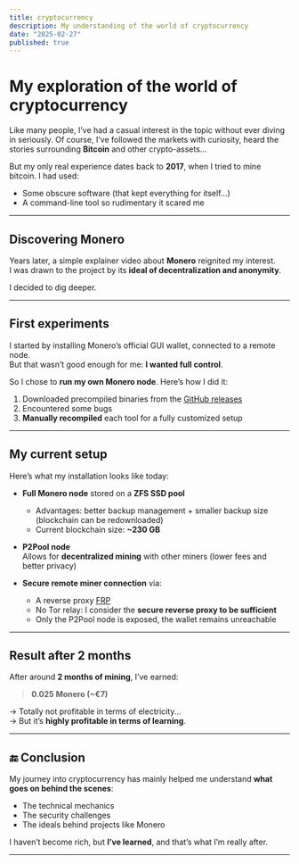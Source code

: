 ```yaml
---
title: cryptocurrency
description: My understanding of the world of cryptocurrency
date: "2025-02-27"
published: true
---
```


# My exploration of the world of cryptocurrency

Like many people, I’ve had a casual interest in the topic without ever diving in seriously. Of course, I’ve followed the markets with curiosity, heard the stories surrounding **Bitcoin** and other crypto-assets...

But my only real experience dates back to **2017**, when I tried to mine bitcoin. I had used:

- Some obscure software (that kept everything for itself…)
- A command-line tool so rudimentary it scared me

---

## Discovering Monero

Years later, a simple explainer video about **Monero** reignited my interest.  
I was drawn to the project by its **ideal of decentralization and anonymity**.

I decided to dig deeper.

---

## First experiments

I started by installing Monero’s official GUI wallet, connected to a remote node.  
But that wasn’t good enough for me: **I wanted full control**.

So I chose to **run my own Monero node**. Here’s how I did it:

1. Downloaded precompiled binaries from the [GitHub releases](https://github.com/monero-project/monero/releases/)
2. Encountered some bugs
3. **Manually recompiled** each tool for a fully customized setup

---

## My current setup

Here’s what my installation looks like today:

- **Full Monero node** stored on a **ZFS SSD pool**
  - Advantages: better backup management + smaller backup size (blockchain can be redownloaded)
  - Current blockchain size: **~230 GB**

- **P2Pool node**  
  Allows for **decentralized mining** with other miners (lower fees and better privacy)

- **Secure remote miner connection** via:
  - A reverse proxy [FRP](https://github.com/fatedier/frp)
  - No Tor relay: I consider the **secure reverse proxy to be sufficient**
  - Only the P2Pool node is exposed, the wallet remains unreachable

---

## Result after 2 months

After around **2 months of mining**, I’ve earned:

> **0.025 Monero (~€7)**

-> Totally not profitable in terms of electricity...  
-> But it’s **highly profitable in terms of learning**.

---

## 🔚 Conclusion

My journey into cryptocurrency has mainly helped me understand **what goes on behind the scenes**:  
- The technical mechanics  
- The security challenges  
- The ideals behind projects like Monero

I haven’t become rich, but **I’ve learned**, and that’s what I’m really after.

---
